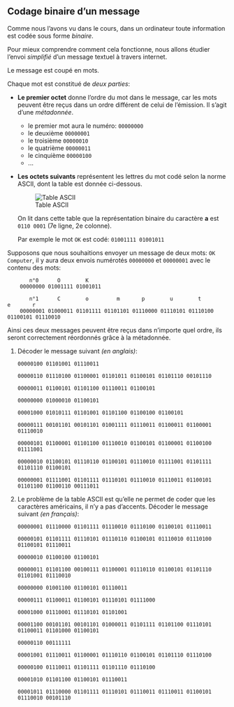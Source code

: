 ## Codage binaire d'un message

Comme nous l'avons vu dans le cours, dans un ordinateur toute information est
codée sous forme *binaire*.

Pour mieux comprendre comment cela fonctionne, nous allons étudier
l'envoi *simplifié* d'un message textuel à travers internet.

Le message est coupé en mots.

Chaque mot est constitué de *deux parties*:

-   **Le premier octet** donne l'ordre du mot dans le message, car les mots
    peuvent être reçus dans un ordre différent de celui de l'émission. Il s'agit
    d'une *métadonnée*.

    -   le premier mot aura le numéro: `00000000`
    -   le deuxième `00000001`
    -   le troisième `00000010`
    -   le quatrième `00000011`
    -   le cinquième `00000100`
    -   \...

-   **Les octets suivants** représentent les lettres du mot codé selon la norme
    ASCII, dont la table est donnée ci-dessous.

    ![Table ASCII](../../images/ascii-bin.png)

    On lit dans cette table que la représentation binaire du caractère **a** est
    `0110 0001` (7e ligne, 2e colonne).

    Par exemple le mot `OK` est codé: `01001111 01001011`


::: example

Supposons que nous souhaitions envoyer un message de deux mots: `OK Computer`,
il y aura deux envois numérotés `00000000` et `00000001` avec le contenu des
mots:

```
       n°0      O        K
    00000000 01001111 01001011 

       n°1      C        o         m       p        u        t         e       r
    00000001 01000011 01101111 01101101 01110000 01110101 01110100 01100101 01110010 
```

Ainsi ces deux messages peuvent être reçus dans n'importe quel ordre,
ils seront correctement réordonnés grâce à la métadonnée.
:::


1. Décoder le message suivant _(en anglais)_:
   
   <!-- CODAGE DE: Be yourself; everyone else is already taken. --Oscar Wilde -->
   ```
   00000100 01101001 01110011 

   00000110 01110100 01100001 01101011 01100101 01101110 00101110 

   00000011 01100101 01101100 01110011 01100101 

   00000000 01000010 01100101 

   00001000 01010111 01101001 01101100 01100100 01100101 

   00000111 00101101 00101101 01001111 01110011 01100011 01100001 01110010 

   00000101 01100001 01101100 01110010 01100101 01100001 01100100 01111001 

   00000010 01100101 01110110 01100101 01110010 01111001 01101111 01101110 01100101 

   00000001 01111001 01101111 01110101 01110010 01110011 01100101 01101100 01100110 00111011 

   ```

2. Le problème de la table ASCII est qu'elle ne permet de coder que les
   caractères américains, il n'y a pas d'accents. Décoder le message suivant _(en
   français)_:


   <!-- CODAGE DE: Les portes de l'avenir sont ouvertes à ceux qui savent les pousser. --Coluche -->

   ```
   00000001 01110000 01101111 01110010 01110100 01100101 01110011 

   00000101 01101111 01110101 01110110 01100101 01110010 01110100 01100101 01110011 

   00000010 01100100 01100101 

   00000011 01101100 00100111 01100001 01110110 01100101 01101110 01101001 01110010 

   00000000 01001100 01100101 01110011 

   00000111 01100011 01100101 01110101 01111000 

   00001000 01110001 01110101 01101001 

   00001100 00101101 00101101 01000011 01101111 01101100 01110101 01100011 01101000 01100101 

   00000110 00111111 

   00001001 01110011 01100001 01110110 01100101 01101110 01110100 

   00000100 01110011 01101111 01101110 01110100 

   00001010 01101100 01100101 01110011 

   00001011 01110000 01101111 01110101 01110011 01110011 01100101 01110010 00101110 

   ```
